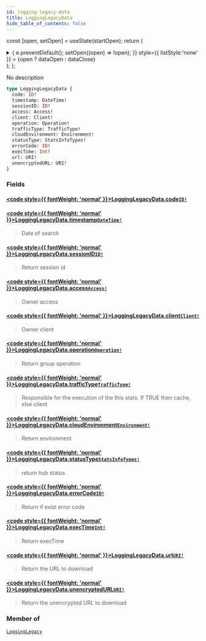 ```yaml
---
id: logging-legacy-data
title: LoggingLegacyData
hide_table_of_contents: false
---
```






const [open, setOpen] = useState(startOpen);
return (
<details {...(open ? { open: true } : {})} className="details" style={{ border:'none', boxShadow:'none', background:'var(--ifm-background-color)' }}>
<summary
onClick={(e) => {
e.preventDefault();
setOpen((open) => !open);
}}
style={{ listStyle:'none' }} >
{open ? dataOpen : dataClose}
</summary>
{open && children}
</details>
);
};

No description

```graphql
type LoggingLegacyData {
  code: ID!
  timestamp: DateTime!
  sessionID: ID!
  access: Access!
  client: Client!
  operation: Operation!
  trafficType: TrafficType!
  cloudEnvironment: Environment!
  statusType: StatsInfoTypes!
  errorCode: ID!
  execTime: Int!
  url: URI!
  unencryptedURL: URI!
}
```

### Fields

#### [<code style={{ fontWeight: 'normal' }}>LoggingLegacyData.<b>code</b></code>](#)<Bullet />[`ID!`](/api/scalars/id) <Badge class="badge badge--secondary" text="non-null"/> <Badge class="badge badge--secondary" text="scalar"/>

>

#### [<code style={{ fontWeight: 'normal' }}>LoggingLegacyData.<b>timestamp</b></code>](#)<Bullet />[`DateTime!`](/api/scalars/date-time) <Badge class="badge badge--secondary" text="non-null"/> <Badge class="badge badge--secondary" text="scalar"/>

> Date of search

#### [<code style={{ fontWeight: 'normal' }}>LoggingLegacyData.<b>sessionID</b></code>](#)<Bullet />[`ID!`](/api/scalars/id) <Badge class="badge badge--secondary" text="non-null"/> <Badge class="badge badge--secondary" text="scalar"/>

> Return session id

#### [<code style={{ fontWeight: 'normal' }}>LoggingLegacyData.<b>access</b></code>](#)<Bullet />[`Access!`](/api/objects/access) <Badge class="badge badge--secondary" text="non-null"/> <Badge class="badge badge--secondary" text="object"/>

> Owner access

#### [<code style={{ fontWeight: 'normal' }}>LoggingLegacyData.<b>client</b></code>](#)<Bullet />[`Client!`](/api/objects/client) <Badge class="badge badge--secondary" text="non-null"/> <Badge class="badge badge--secondary" text="object"/>

> Owner client

#### [<code style={{ fontWeight: 'normal' }}>LoggingLegacyData.<b>operation</b></code>](#)<Bullet />[`Operation!`](/api/objects/operation) <Badge class="badge badge--secondary" text="non-null"/> <Badge class="badge badge--secondary" text="object"/>

> Return group operation

#### [<code style={{ fontWeight: 'normal' }}>LoggingLegacyData.<b>trafficType</b></code>](#)<Bullet />[`TrafficType!`](/api/enums/traffic-type) <Badge class="badge badge--secondary" text="non-null"/> <Badge class="badge badge--secondary" text="enum"/>

> Responsible for the execution of the this stats. If TRUE then cache, else client

#### [<code style={{ fontWeight: 'normal' }}>LoggingLegacyData.<b>cloudEnvironment</b></code>](#)<Bullet />[`Environment!`](/api/objects/environment) <Badge class="badge badge--secondary" text="non-null"/> <Badge class="badge badge--secondary" text="object"/>

> Return environment

#### [<code style={{ fontWeight: 'normal' }}>LoggingLegacyData.<b>statusType</b></code>](#)<Bullet />[`StatsInfoTypes!`](/api/enums/stats-info-types) <Badge class="badge badge--secondary" text="non-null"/> <Badge class="badge badge--secondary" text="enum"/>

> return hub status

#### [<code style={{ fontWeight: 'normal' }}>LoggingLegacyData.<b>errorCode</b></code>](#)<Bullet />[`ID!`](/api/scalars/id) <Badge class="badge badge--secondary" text="non-null"/> <Badge class="badge badge--secondary" text="scalar"/>

> Return if exist error code

#### [<code style={{ fontWeight: 'normal' }}>LoggingLegacyData.<b>execTime</b></code>](#)<Bullet />[`Int!`](/api/scalars/int) <Badge class="badge badge--secondary" text="non-null"/> <Badge class="badge badge--secondary" text="scalar"/>

> Return execTime

#### [<code style={{ fontWeight: 'normal' }}>LoggingLegacyData.<b>url</b></code>](#)<Bullet />[`URI!`](/api/scalars/uri) <Badge class="badge badge--secondary" text="non-null"/> <Badge class="badge badge--secondary" text="scalar"/>

> Return the URL to download

#### [<code style={{ fontWeight: 'normal' }}>LoggingLegacyData.<b>unencryptedURL</b></code>](#)<Bullet />[`URI!`](/api/scalars/uri) <Badge class="badge badge--secondary" text="non-null"/> <Badge class="badge badge--secondary" text="scalar"/>

> Return the unencrypted URL to download

### Member of

[`LoggingLegacy`](/api/objects/logging-legacy) <Badge class="badge badge--secondary" text="object"/>
